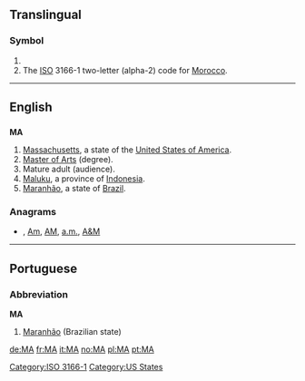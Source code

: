 {{also|Appendix:Variations of "ma"}}
==Translingual==

===Symbol===
{{infl|mul|symbol}}

# {{SI-unit-abb|mega|ampere|[[electrical current]]}}
# The [[ISO]] 3166-1 two-letter (alpha-2) code for [[Morocco]].

[[Category:ISO 3166-1]]
----

==English==

==={{abbreviation}}===
'''MA'''

# [[Massachusetts]], a state of the [[United States of America]].
# [[Master of Arts]] (degree).
# Mature adult (audience).
# [[Maluku]], a province of [[Indonesia]].
# [[Maranhão]], a state of [[Brazil]].

===Anagrams===
* {{alphagram|[[am#English|am]]}} , [[Am#English|Am]], [[AM#English|AM]], [[a.m.#English|a.m.]], [[A&M#English|A&M]]


[[Category:US States]]

----

==Portuguese==

===Abbreviation===
'''MA'''

# [[Maranhão]] (Brazilian state)

[[de:MA]]
[[fr:MA]]
[[it:MA]]
[[no:MA]]
[[pl:MA]]
[[pt:MA]]